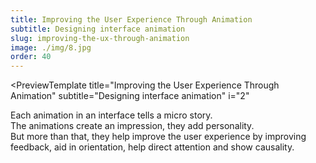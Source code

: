 ```yaml
---
title: Improving the User Experience Through Animation
subtitle: Designing interface animation
slug: improving-the-ux-through-animation
image: ./img/8.jpg
order: 40
---
```


<PreviewTemplate
  title="Improving the User Experience Through Animation"
  subtitle="Designing interface animation"
  i="2"
>

Each animation in an interface tells a micro story.  
The animations create an impression, they add personality.  
But more than that, they help improve the user experience by improving feedback, aid in orientation, help direct attention and show causality.  

  <ReadTheNextArticle
    title="Why you can’t ignore animation"
    description="The increased use of interface animations.."
    linkTo="/improving-the-ux-through-animation/introduction"
  />
</PreviewTemplate>
